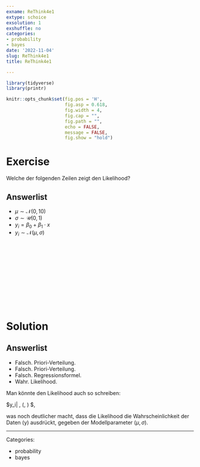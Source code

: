 ```yaml
---
exname: ReThink4e1
extype: schoice
exsolution: 1
exshuffle: no
categories:
- probability
- bayes
date: '2022-11-04'
slug: ReThink4e1
title: ReThink4e1

---
```





```r
library(tidyverse)
library(printr)
```


```r
knitr::opts_chunk$set(fig.pos = 'H',
                      fig.asp = 0.618,
                      fig.width = 4,
                      fig.cap = "", 
                      fig.path = "",
                      echo = FALSE,
                      message = FALSE,
                      fig.show = "hold")
```






# Exercise

Welche der folgenden Zeilen zeigt den Likelihood?



Answerlist
----------
* $\mu \sim \mathcal{N}(0, 10)$
* $\sigma \sim \mathcal{U}(0, 1)$
* $y_i = \beta_0 + \beta_1\cdot x$
* $y_i \sim \mathcal{N}(\mu, \sigma)$






</br>
</br>
</br>
</br>
</br>
</br>
</br>
</br>
</br>
</br>

# Solution


Answerlist
----------


* Falsch. Priori-Verteilung.
* Falsch. Priori-Verteilung.
* Falsch. Regressionsformel.
* Wahr. Likelihood.

Man könnte den Likelihood auch so schreiben:

$y_i| \mu, \sigma \sim \mathcal{N}(\mu, \sigma) $,

was noch deutlicher macht, dass die Likelihood die Wahrscheinlichkeit der Daten (y) ausdrückt, gegeben der Modellparameter ($\mu, \sigma)$.





---

Categories: 

- probability
- bayes

